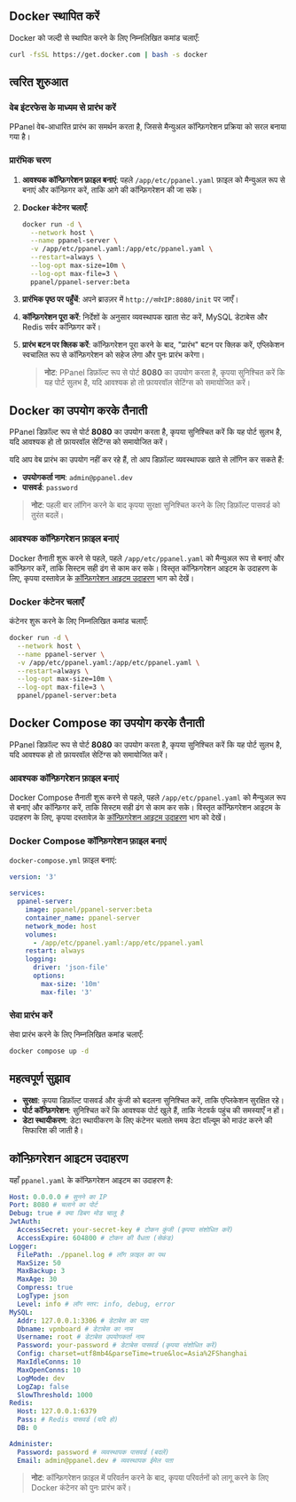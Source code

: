 ## Docker स्थापित करें

Docker को जल्दी से स्थापित करने के लिए निम्नलिखित कमांड चलाएँ:

```sh
curl -fsSL https://get.docker.com | bash -s docker
```

## त्वरित शुरुआत

### वेब इंटरफेस के माध्यम से प्रारंभ करें

PPanel वेब-आधारित प्रारंभ का समर्थन करता है, जिससे मैन्युअल कॉन्फ़िगरेशन प्रक्रिया को सरल बनाया गया है।

### प्रारंभिक चरण

1. **आवश्यक कॉन्फ़िगरेशन फ़ाइल बनाएं**: पहले `/app/etc/ppanel.yaml` फ़ाइल को मैन्युअल रूप से बनाएं और कॉन्फ़िगर करें, ताकि आगे की कॉन्फ़िगरेशन की जा सके।

2. **Docker कंटेनर चलाएँ**:

   ```sh
   docker run -d \
     --network host \
     --name ppanel-server \
     -v /app/etc/ppanel.yaml:/app/etc/ppanel.yaml \
     --restart=always \
     --log-opt max-size=10m \
     --log-opt max-file=3 \
     ppanel/ppanel-server:beta
   ```

3. **प्रारंभिक पृष्ठ पर पहुँचें**: अपने ब्राउज़र में `http://सर्वरIP:8080/init` पर जाएँ।

4. **कॉन्फ़िगरेशन पूरा करें**: निर्देशों के अनुसार व्यवस्थापक खाता सेट करें, MySQL डेटाबेस और Redis सर्वर कॉन्फ़िगर करें।

5. **प्रारंभ बटन पर क्लिक करें**: कॉन्फ़िगरेशन पूरा करने के बाद, "प्रारंभ" बटन पर क्लिक करें, एप्लिकेशन स्वचालित रूप से कॉन्फ़िगरेशन को सहेज लेगा और पुनः प्रारंभ करेगा।

   > **नोट**: PPanel डिफ़ॉल्ट रूप से पोर्ट **8080** का उपयोग करता है, कृपया सुनिश्चित करें कि यह पोर्ट सुलभ है, यदि आवश्यक हो तो फ़ायरवॉल सेटिंग्स को समायोजित करें।

## Docker का उपयोग करके तैनाती

PPanel डिफ़ॉल्ट रूप से पोर्ट **8080** का उपयोग करता है, कृपया सुनिश्चित करें कि यह पोर्ट सुलभ है, यदि आवश्यक हो तो फ़ायरवॉल सेटिंग्स को समायोजित करें।

यदि आप वेब प्रारंभ का उपयोग नहीं कर रहे हैं, तो आप डिफ़ॉल्ट व्यवस्थापक खाते से लॉगिन कर सकते हैं:

- **उपयोगकर्ता नाम**: `admin@ppanel.dev`
- **पासवर्ड**: `password`

> **नोट**: पहली बार लॉगिन करने के बाद कृपया सुरक्षा सुनिश्चित करने के लिए डिफ़ॉल्ट पासवर्ड को तुरंत बदलें।

### आवश्यक कॉन्फ़िगरेशन फ़ाइल बनाएं

Docker तैनाती शुरू करने से पहले, पहले `/app/etc/ppanel.yaml` को मैन्युअल रूप से बनाएं और कॉन्फ़िगर करें, ताकि सिस्टम सही ढंग से काम कर सके। विस्तृत कॉन्फ़िगरेशन आइटम के उदाहरण के लिए, कृपया दस्तावेज़ के [कॉन्फ़िगरेशन आइटम उदाहरण](#配置项示例) भाग को देखें।

### Docker कंटेनर चलाएँ

कंटेनर शुरू करने के लिए निम्नलिखित कमांड चलाएँ:

```sh
docker run -d \
  --network host \
  --name ppanel-server \
  -v /app/etc/ppanel.yaml:/app/etc/ppanel.yaml \
  --restart=always \
  --log-opt max-size=10m \
  --log-opt max-file=3 \
  ppanel/ppanel-server:beta
```

## Docker Compose का उपयोग करके तैनाती

PPanel डिफ़ॉल्ट रूप से पोर्ट **8080** का उपयोग करता है, कृपया सुनिश्चित करें कि यह पोर्ट सुलभ है, यदि आवश्यक हो तो फ़ायरवॉल सेटिंग्स को समायोजित करें।

### आवश्यक कॉन्फ़िगरेशन फ़ाइल बनाएं

Docker Compose तैनाती शुरू करने से पहले, पहले `/app/etc/ppanel.yaml` को मैन्युअल रूप से बनाएं और कॉन्फ़िगर करें, ताकि सिस्टम सही ढंग से काम कर सके। विस्तृत कॉन्फ़िगरेशन आइटम के उदाहरण के लिए, कृपया दस्तावेज़ के [कॉन्फ़िगरेशन आइटम उदाहरण](#配置项示例) भाग को देखें।

### Docker Compose कॉन्फ़िगरेशन फ़ाइल बनाएं

`docker-compose.yml` फ़ाइल बनाएं:

```yaml
version: '3'

services:
  ppanel-server:
    image: ppanel/ppanel-server:beta
    container_name: ppanel-server
    network_mode: host
    volumes:
      - /app/etc/ppanel.yaml:/app/etc/ppanel.yaml
    restart: always
    logging:
      driver: 'json-file'
      options:
        max-size: '10m'
        max-file: '3'
```

### सेवा प्रारंभ करें

सेवा प्रारंभ करने के लिए निम्नलिखित कमांड चलाएँ:

```sh
docker compose up -d
```

## महत्वपूर्ण सुझाव

- **सुरक्षा**: कृपया डिफ़ॉल्ट पासवर्ड और कुंजी को बदलना सुनिश्चित करें, ताकि एप्लिकेशन सुरक्षित रहे।
- **पोर्ट कॉन्फ़िगरेशन**: सुनिश्चित करें कि आवश्यक पोर्ट खुले हैं, ताकि नेटवर्क पहुंच की समस्याएँ न हों।
- **डेटा स्थायीकरण**: डेटा स्थायीकरण के लिए कंटेनर चलाते समय डेटा वॉल्यूम को माउंट करने की सिफारिश की जाती है।

## कॉन्फ़िगरेशन आइटम उदाहरण

यहाँ `ppanel.yaml` के कॉन्फ़िगरेशन आइटम का उदाहरण है:

```yaml
Host: 0.0.0.0 # सुनने का IP
Port: 8080 # चलाने का पोर्ट
Debug: true # क्या डिबग मोड चालू है
JwtAuth:
  AccessSecret: your-secret-key # टोकन कुंजी (कृपया संशोधित करें)
  AccessExpire: 604800 # टोकन की वैधता (सेकंड)
Logger:
  FilePath: ./ppanel.log # लॉग फ़ाइल का पथ
  MaxSize: 50
  MaxBackup: 3
  MaxAge: 30
  Compress: true
  LogType: json
  Level: info # लॉग स्तर: info, debug, error
MySQL:
  Addr: 127.0.0.1:3306 # डेटाबेस का पता
  Dbname: vpnboard # डेटाबेस का नाम
  Username: root # डेटाबेस उपयोगकर्ता नाम
  Password: your-password # डेटाबेस पासवर्ड (कृपया संशोधित करें)
  Config: charset=utf8mb4&parseTime=true&loc=Asia%2FShanghai
  MaxIdleConns: 10
  MaxOpenConns: 10
  LogMode: dev
  LogZap: false
  SlowThreshold: 1000
Redis:
  Host: 127.0.0.1:6379
  Pass: # Redis पासवर्ड (यदि हो)
  DB: 0

Administer:
  Password: password # व्यवस्थापक पासवर्ड (बदलें)
  Email: admin@ppanel.dev # व्यवस्थापक ईमेल पता
```

> **नोट**: कॉन्फ़िगरेशन फ़ाइल में परिवर्तन करने के बाद, कृपया परिवर्तनों को लागू करने के लिए Docker कंटेनर को पुनः प्रारंभ करें।



<Giscus />
